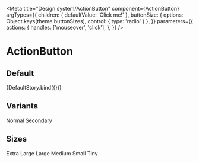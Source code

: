 
<Meta
  title="Design system/ActionButton"
  component={ActionButton}
  argTypes={{
    children: { defaultValue: 'Click me!' },
    buttonSize: { options: Object.keys(theme.buttonSizes), control: { type: 'radio' } },
  }}
  parameters={{
    actions: {
      handles: ['mouseover', 'click'],
    },
  }}
/>

# ActionButton

## Default


<Story name="Default">{DefaultStory.bind({})}</Story>

<ArgsTable story="Default" />

## Variants

<Canvas>
  <Story name="Variants" parameters={{ controls: { hideNoControlsWarning: true } }}>
    <ActionButton mr={2}>Normal</ActionButton>
    <ActionButton mr={2} isSecondary>
      Secondary
    </ActionButton>
  </Story>
</Canvas>

## Sizes

<Canvas>
  <Story name="Button sizes" parameters={{ controls: { hideNoControlsWarning: true } }}>
    <ActionButton mr={2} buttonSize="xLarge">
      Extra Large
    </ActionButton>
    <ActionButton mr={2} buttonSize="large">
      Large
    </ActionButton>
    <ActionButton mr={2} buttonSize="medium">
      Medium
    </ActionButton>
    <ActionButton mr={2} buttonSize="small">
      Small
    </ActionButton>
    <ActionButton mr={2} buttonSize="tiny">
      Tiny
    </ActionButton>
  </Story>
</Canvas>
